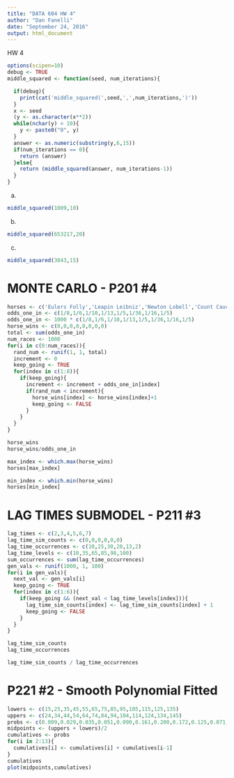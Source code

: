 ```yaml
---
title: "DATA 604 HW 4"
author: "Dan Fanelli"
date: "September 24, 2016"
output: html_document
---
```


HW 4

```r
options(scipen=10)
debug <- TRUE
middle_squared <- function(seed, num_iterations){

  if(debug){
    print(cat('middle_squared(',seed,',',num_iterations,')'))
  }
  x <- seed
  (y <- as.character(x**2))
  while(nchar(y) < 10){
    y <- paste0("0", y)
  }
  answer <- as.numeric(substring(y,6,15))
  if(num_iterations == 0){
    return (answer)
  }else{
    return (middle_squared(answer, num_iterations-1))
  }
}
```

a)

```r
middle_squared(1009,10)
```

b)

```r
middle_squared(653217,20)
```

c)

```r
middle_squared(3043,15)
```

# MONTE CARLO - P201 #4

```r
horses <- c('Eulers Folly','Leapin Leibniz','Newton Lobell','Count Cauchy','Pumped up Poisson','Loping LHopital','Steamin Stokes','Dancin Dantzig')
odds_one_in <- c(1/8,1/6,1/10,1/13,1/5,1/36,1/16,1/5)
odds_one_in <- 1000 * c(1/8,1/6,1/10,1/13,1/5,1/36,1/16,1/5)
horse_wins <- c(0,0,0,0,0,0,0,0)
total <- sum(odds_one_in)
num_races <- 1000
for(i in c(0:num_races)){
  rand_num <- runif(1, 1, total)
  increment <- 0
  keep_going <- TRUE
  for(index in c(1:8)){
    if(keep_going){
      increment <- increment + odds_one_in[index]
      if(rand_num < increment){
        horse_wins[index] <- horse_wins[index]+1
        keep_going <- FALSE
      }
    }
  }
}

horse_wins
horse_wins/odds_one_in

max_index <- which.max(horse_wins)
horses[max_index]

min_index <- which.min(horse_wins)
horses[min_index]
```

# LAG TIMES SUBMODEL - P211 #3

```r
lag_times <- c(2,3,4,5,6,7)
lag_time_sim_counts <- c(0,0,0,0,0,0)
lag_time_occurrences <- c(10,25,30,20,13,2)
lag_time_levels <- c(10,35,65,85,98,100)
sum_occurrences <- sum(lag_time_occurrences)
gen_vals <- runif(1000, 1, 100)
for(i in gen_vals){
  next_val <- gen_vals[i]
  keep_going <- TRUE
  for(index in c(1:6)){
    if(keep_going && (next_val < lag_time_levels[index])){
      lag_time_sim_counts[index] <- lag_time_sim_counts[index] + 1
      keep_going <- FALSE
    }
  }  
}

lag_time_sim_counts
lag_time_occurrences

lag_time_sim_counts / lag_time_occurrences
```

# P221 #2 - Smooth Polynomial Fitted

```r
lowers <- c(15,25,35,45,55,65,75,85,95,105,115,125,135)
uppers <- c(24,34,44,54,64,74,84,94,104,114,124,134,145)
probs <- c(0.009,0.029,0.035,0.051,0.090,0.161,0.200,0.172,0.125,0.071,0.037,0.017,0.003)
midpoints <- (uppers + lowers)/2
cumulatives <- probs
for(i in 2:13){
  cumulatives[i] <- cumulatives[i] + cumulatives[i-1]
}
cumulatives
plot(midpoints,cumulatives)
```
